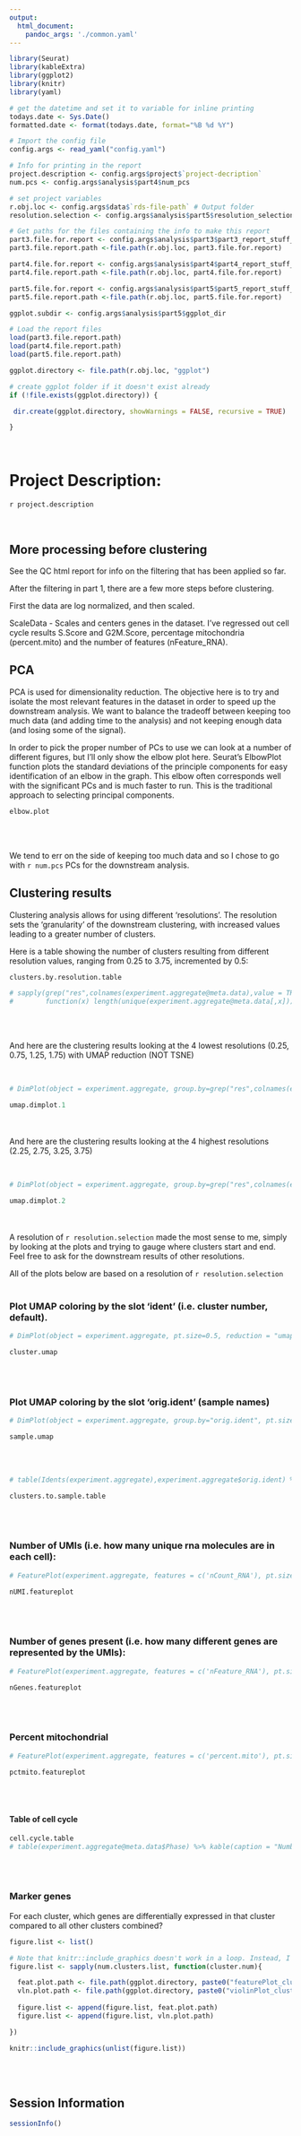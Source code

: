 ```yaml
---
output:
  html_document:
    pandoc_args: './common.yaml'
---
```


```r
library(Seurat)
library(kableExtra)
library(ggplot2)
library(knitr)
library(yaml)
```

```r

# get the datetime and set it to variable for inline printing
todays.date <- Sys.Date()
formatted.date <- format(todays.date, format="%B %d %Y")

# Import the config file
config.args <- read_yaml("config.yaml")

# Info for printing in the report
project.description <- config.args$project$`project-decription`
num.pcs <- config.args$analysis$part4$num_pcs

# set project variables
r.obj.loc <- config.args$data$`rds-file-path` # Output folder
resolution.selection <- config.args$analysis$part5$resolution_selection

# Get paths for the files containing the info to make this report
part3.file.for.report <- config.args$analysis$part3$part3_report_stuff_filename
part3.file.report.path <-file.path(r.obj.loc, part3.file.for.report) 

part4.file.for.report <- config.args$analysis$part4$part4_report_stuff_filename
part4.file.report.path <-file.path(r.obj.loc, part4.file.for.report) 

part5.file.for.report <- config.args$analysis$part5$part5_report_stuff_filename
part5.file.report.path <-file.path(r.obj.loc, part5.file.for.report) 

ggplot.subdir <- config.args$analysis$part5$ggplot_dir

# Load the report files
load(part3.file.report.path)
load(part4.file.report.path)
load(part5.file.report.path)

ggplot.directory <- file.path(r.obj.loc, "ggplot")

# create ggplot folder if it doesn't exist already
if (!file.exists(ggplot.directory)) {

 dir.create(ggplot.directory, showWarnings = FALSE, recursive = TRUE)

}
```

<br/>

# Project Description:

`r project.description`


<!-- note: These br html tags are used to insert blank lines in the final report.  -->
<br/>

## More processing before clustering
See the QC html report for info on the filtering that has been applied so far.

After the filtering in part 1, there are a few more steps before clustering.

First the data are log normalized, and then scaled.

ScaleData - Scales and centers genes in the dataset. I've regressed out cell cycle results S.Score and G2M.Score, percentage mitochondria (percent.mito) and the number of features (nFeature_RNA).

## PCA

PCA is used for dimensionality reduction. The objective here is to try and isolate the most relevant features in the dataset in order to speed up the downstream analysis. We want to balance the tradeoff between keeping too much data (and adding time to the analysis) and not keeping enough data (and losing some of the signal).

In order to pick the proper number of PCs to use we can look at a number of different figures, but I'll only show the elbow plot here. Seurat's ElbowPlot function plots the standard deviations of the principle components for easy identification of an elbow in the graph. This elbow often corresponds well with the significant PCs and is much faster to run.  This is the traditional approach to selecting principal components.


```r
elbow.plot
```
<br/>
<br/>

<!-- todo: replace numpcs below with the number of pcs you used, and uncomment the line below -->
We tend to err on the side of keeping too much data and so I chose to go with `r num.pcs` PCs for the downstream analysis.

## Clustering results

Clustering analysis allows for using different 'resolutions'. The resolution sets the ‘granularity’ of the downstream clustering, with increased values leading to a greater number of clusters.

<!-- todo: fill out the range data below with the numbers you used, if you did clustering with a range of resolutions -->
Here is a table showing the number of clusters resulting from different resolution values, ranging from 0.25 to 3.75, incremented by 0.5:
<br/>
```r
clusters.by.resolution.table

# sapply(grep("res",colnames(experiment.aggregate@meta.data),value = TRUE),
#        function(x) length(unique(experiment.aggregate@meta.data[,x]))) %>% kable(caption = "Number of clusters by resolution", col.names = "Number of clusters", jalign = "c") %>% kable_styling()

```
<br/>
<br/>

<!-- todo: fill out your values below and uncomment the line below-->
And here are the clustering results looking at the 4 lowest resolutions (0.25, 0.75, 1.25, 1.75) with UMAP reduction (NOT TSNE)

<br/>

```r
# DimPlot(object = experiment.aggregate, group.by=grep("res",colnames(experiment.aggregate@meta.data),value = TRUE)[1:4], ncol=2 , pt.size=1.0, reduction = "umap", label = T)

umap.dimplot.1
```
<br/>
<br/>
And here are the clustering results looking at the 4 highest resolutions (2.25, 2.75, 3.25, 3.75)

<br/>

```r
# DimPlot(object = experiment.aggregate, group.by=grep("res",colnames(experiment.aggregate@meta.data),value = TRUE)[5:8], ncol=2 , pt.size=1.0, reduction = "umap", label = T)

umap.dimplot.2
```
<br/>
<br/>
<!-- todo: report the resolution you used and the reason why, then uncomment the line below -->
A resolution of `r resolution.selection` made the most sense to me, simply by looking at the plots and trying to gauge where clusters start and end. Feel free to ask for the downstream results of other resolutions.

All of the plots below are based on a resolution of `r resolution.selection`
<br/>
<br/>

### Plot UMAP coloring by the slot 'ident' (i.e. cluster number, default).
```r
# DimPlot(object = experiment.aggregate, pt.size=0.5, reduction = "umap", label = T)

cluster.umap
```
<br/>
<br/>

### Plot UMAP coloring by the slot 'orig.ident' (sample names)
```r
# DimPlot(object = experiment.aggregate, group.by="orig.ident", pt.size=0.5, reduction = "umap" )

sample.umap
```

<br/>
<br/>


```r
# table(Idents(experiment.aggregate),experiment.aggregate$orig.ident) %>% kable(caption = "Number of Cells in each cluster, by sample", jalign = "c") %>% kable_styling()

clusters.to.sample.table
```

<br/>
<br/>

### Number of UMIs (i.e. how many unique rna molecules are in each cell):
```r
# FeaturePlot(experiment.aggregate, features = c('nCount_RNA'), pt.size=0.5)

nUMI.featureplot
```

<br/>
<br/>

### Number of genes present (i.e. how many different genes are represented by the UMIs):
```r
# FeaturePlot(experiment.aggregate, features = c('nFeature_RNA'), pt.size=0.5)

nGenes.featureplot
```

<br/>
<br/>

### Percent mitochondrial
```r
# FeaturePlot(experiment.aggregate, features = c('percent.mito'), pt.size=0.5)

pctmito.featureplot
```
<br/>
<br/>

#### Table of cell cycle 
```r
cell.cycle.table
# table(experiment.aggregate@meta.data$Phase) %>% kable(caption = "Number of Cells in each Cell Cycle Stage", col.names = c("Stage", "Count"), align = "c") %>% kable_styling()
```
<br/>
<br/>


### Marker genes

For each cluster, which genes are differentially expressed in that 
cluster compared to all other clusters combined?
```r
figure.list <- list()

# Note that knitr::include_graphics doesn't work in a loop. Instead, I'll make a list of lists of filenames
figure.list <- sapply(num.clusters.list, function(cluster.num){

  feat.plot.path <- file.path(ggplot.directory, paste0("featurePlot_cluster_", cluster.num, ".png"))
  vln.plot.path <- file.path(ggplot.directory, paste0("violinPlot_cluster_", cluster.num, ".png"))
  
  figure.list <- append(figure.list, feat.plot.path)
  figure.list <- append(figure.list, vln.plot.path)

})

knitr::include_graphics(unlist(figure.list))
```

<br/>
<br/>

## Session Information
```r
sessionInfo()
```

